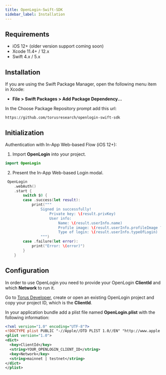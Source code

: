 ```yaml
---
title: OpenLogin-Swift-SDK
sidebar_label: Installation
---
```


## Requirements

- iOS 12+ (older version support coming soon)
- Xcode 11.4+ / 12.x
- Swift 4.x / 5.x

## Installation

If you are using the Swift Package Manager, open the following menu item in Xcode:

- **File > Swift Packages > Add Package Dependency...**

In the Choose Package Repository prompt add this url:

```
https://github.com/torusresearch/openlogin-swift-sdk
```

## Initialization
Authentication with In-App Web-based Flow (iOS 12+):

1. Import **OpenLogin** into your project.

```swift
import OpenLogin
```

2. Present the In-App Web-based Login modal.

```swift
 OpenLogin
    .webAuth()
    .start {
        switch $0 {
        case .success(let result):
            print("""
                Signed in successfully!
                    Private key: \(result.privKey)
                    User info:
                        Name: \(result.userInfo.name)
                        Profile image: \(result.userInfo.profileImage ?? "N/A")
                        Type of login: \(result.userInfo.typeOfLogin)
                """)
        case .failure(let error):
            print("Error: \(error)")
        }
    }
```

## Configuration

In order to use OpenLogin you need to provide your OpenLogin **ClientId** and which **Network** to run it.

Go to [Torus Developer](https://developer.tor.us), create or open an existing OpenLogin project and copy your project ID, which is the **ClientId**.

In your application bundle add a plist file named **OpenLogin.plist** with the following information:

```xml
<?xml version="1.0" encoding="UTF-8"?>
<!DOCTYPE plist PUBLIC "-//Apple//DTD PLIST 1.0//EN" "http://www.apple.com/DTDs/PropertyList-1.0.dtd">
<plist version="1.0">
<dict>
  <key>ClientId</key>
  <string>YOUR_OPENLOGIN_CLIENT_ID</string>
  <key>Network</key>
  <string>mainnet | testnet</string>
</dict>
</plist>
```
